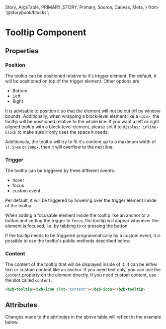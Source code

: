   Story,
  ArgsTable,
  PRIMARY_STORY,
  Primary,
  Source,
  Canvas,
  Meta,
} from '@storybook/blocks';


<Meta of={TooltipStories} />

# Tooltip Component

<Canvas columns={3} withSource="open" withToolbar={false}>
  <Story id="components-interaction-tooltip--story-010-hover" />
</Canvas>

## Properties

### Position

The tooltip can be positioned relative to it's trigger element. Per default,
it will be positioned on top of the trigger element. Other options are

- Bottom
- Left
- Right

It is advisable to position it so that the element will not be cut off by window
bounds. Additionally, when wrapping a block-level element like a `<div>`, the tooltip
will be positioned relative to the whole line. If you want a left or right aligned tooltip
with a block-level element, please set it to `display: inline-block` to make sure it only uses
the space it needs:

<Canvas columns={3} withSource="open" withToolbar={false}>
  <Story id="components-interaction-tooltip--story-090-block-element" />
</Canvas>

Additionally, the tooltip will try to fit it's content up to a maximum width
of `17.5rem` or `280px`, then it will overflow to the next line.

### Trigger

The tooltip can be triggered by three different events:

- hover
- focus
- custom event

Per default, it will be triggered by hovering over the trigger element inside of the tooltip.

When adding a focusable element inside the tooltip like an anchor or a button and setting the trigger
to `focus`, the tooltip will appear whenever the element is focused, i.e. by tabbing to or pressing the button.

If the tooltip needs to be triggered programmatically by a custom event, it is possible to use the tooltip's public methods described
below.

### Content

The content of the tooltip that will be displayed inside of it. It can be either text or custom content like an anchor.
If you need text only, you can use the `content` property on the element directly. If you need custom content, use the slot
called `content`.

```html
<b2b-tooltip><b2b-icon slot="content"></b2b-icon></b2b-tooltip>
```

## Attributes

<ArgsTable story={PRIMARY_STORY} />
Changes made to the attributes in the above table will reflect in the example below:
<Primary />
